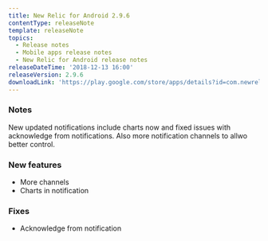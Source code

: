 ```yaml
---
title: New Relic for Android 2.9.6
contentType: releaseNote
template: releaseNote
topics:
  - Release notes
  - Mobile apps release notes
  - New Relic for Android release notes
releaseDateTime: '2018-12-13 16:00'
releaseVersion: 2.9.6
downloadLink: 'https://play.google.com/store/apps/details?id=com.newrelic.rpm'
---
```


### Notes

New updated notifications include charts now and fixed issues with acknowledge from notifications. Also more notification channels to allwo better control.

### New features

* More channels
* Charts in notification

### Fixes

* Acknowledge from notification
